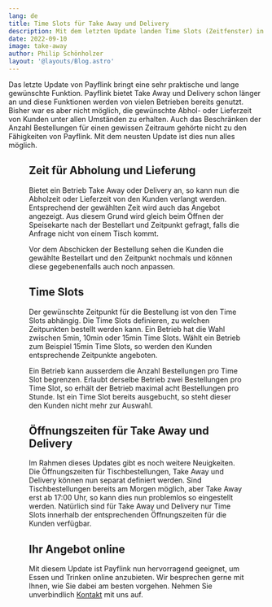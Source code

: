 ```yaml
---
lang: de
title: Time Slots für Take Away und Delivery
description: Mit dem letzten Update landen Time Slots (Zeitfenster) in Payflink. Diese erlauben es Kunden, die Abhol- und Lieferzeit für Bestellungen zu wählen. Ausserdem ist es damit möglich, die Anzahl Bestellungen pro Time Slot zu begrenzen.
date: 2022-09-10
image: take-away
author: Philip Schönholzer
layout: '@layouts/Blog.astro'
---
```



Das letzte Update von Payflink bringt eine sehr praktische und lange gewünschte Funktion. Payflink bietet Take Away und Delivery schon länger an und diese Funktionen werden von vielen Betrieben bereits genutzt. Bisher war es aber nicht möglich, die gewünschte Abhol- oder Lieferzeit von Kunden unter allen Umständen zu erhalten. Auch das Beschränken der Anzahl Bestellungen für einen gewissen Zeitraum gehörte nicht zu den Fähigkeiten von Payflink. Mit dem neusten Update ist dies nun alles möglich.

<Figure
  src={import('./time-slots.png')}
  caption="Abhol- oder Lieferzeit wählen."
  size="medium"
/>

## Zeit für Abholung und Lieferung

Bietet ein Betrieb Take Away oder Delivery an, so kann nun die Abholzeit oder Lieferzeit von den Kunden verlangt werden. Entsprechend der gewählten Zeit wird auch das Angebot angezeigt. Aus diesem Grund wird gleich beim Öffnen der Speisekarte nach der Bestellart und Zeitpunkt gefragt, falls die Anfrage nicht von einem Tisch kommt.

Vor dem Abschicken der Bestellung sehen die Kunden die gewählte Bestellart und den Zeitpunkt nochmals und können diese gegebenenfalls auch noch anpassen.

## Time Slots

Der gewünschte Zeitpunkt für die Bestellung ist von den Time Slots abhängig. Die Time Slots definieren, zu welchen Zeitpunkten bestellt werden kann. Ein Betrieb hat die Wahl zwischen 5min, 10min oder 15min Time Slots. Wählt ein Betrieb zum Beispiel 15min Time Slots, so werden den Kunden entsprechende Zeitpunkte angeboten.

Ein Betrieb kann ausserdem die Anzahl Bestellungen pro Time Slot begrenzen. Erlaubt derselbe Betrieb zwei Bestellungen pro Time Slot, so erhält der Betrieb maximal acht Bestellungen pro Stunde. Ist ein Time Slot bereits ausgebucht, so steht dieser den Kunden nicht mehr zur Auswahl.

## Öffnungszeiten für Take Away und Delivery

Im Rahmen dieses Updates gibt es noch weitere Neuigkeiten. Die Öffnungszeiten für Tischbestellungen, Take Away und Delivery können nun separat definiert werden. Sind Tischbestellungen bereits am Morgen möglich, aber Take Away erst ab 17:00 Uhr, so kann dies nun problemlos so eingestellt werden. Natürlich sind für Take Away und Delivery nur Time Slots innerhalb der entsprechenden Öffnungszeiten für die Kunden verfügbar.

## Ihr Angebot online

Mit diesem Update ist Payflink nun hervorragend geeignet, um Essen und Trinken online anzubieten. Wir besprechen gerne mit Ihnen, wie Sie dabei am besten vorgehen. Nehmen Sie unverbindlich [Kontakt](/de/kontakt/) mit uns auf.
